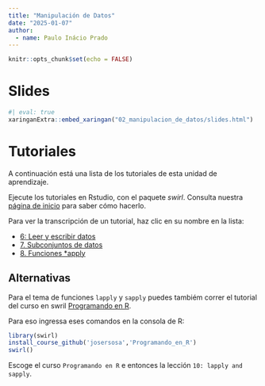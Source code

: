 ```yaml
---
title: "Manipulación de Datos"
date: "2025-01-07" 
author:
  - name: Paulo Inácio Prado
---
```


```r
knitr::opts_chunk$set(echo = FALSE)
```

# Slides

```r
#| eval: true
xaringanExtra::embed_xaringan("02_manipulacion_de_datos/slides.html")
```

# Tutoriales

A continuación está una lista de los tutoriales de esta unidad de aprendizaje.

Ejecute los tutoriales en Rstudio, con el paquete *swirl*.  Consulta nuestra [página
de inicio](index.html#tutoriales) para saber cómo hacerlo.

Para ver la transcripción de un tutorial, haz clic en su nombre en la lista:

* [6: Leer y escribir datos](Tutoriales/html/Leer_y_escribir_Datos.html)
* [7. Subconjuntos de datos](Tutoriales/html/Subconjuntos_de_Datos.html)
* [8. Funciones *apply](Tutoriales/html/Funciones_apply.html)

## Alternativas

Para el  tema de funciones `lapply` y `sapply` puedes tambiém correr el
tutorial del curso en swril [Programando en R](https://swirlstats.com/scn/programando.html).

Para eso ingressa eses comandos en la consola de R:

```r
library(swirl)
install_course_github('josersosa','Programando_en_R')
swirl()
```
Escoge el curso `Programando en R` e entonces la lección `10: lapply and sapply `. 

